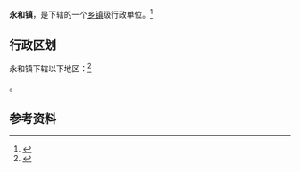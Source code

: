 {{中国乡级行政区|62/10/25/103/000}}

'''永和镇'''，是{{PRC admin/fullname|62/10/25/103/000|3}}下辖的一个[[乡镇|乡镇]]级行政单位。<ref>{{PRC admin/ref sgc|{{PRC admin/parent|62/10/25/103/000}}}}</ref>

== 行政区划 ==

永和镇下辖以下地区：<ref>{{PRC admin/ref sgc|62/10/25/103/000}}</ref>

{{PRC admin/children|62/10/25/103/000}}。

== 参考资料 ==

{{reflist}}

{{行政区划小作品}}
{{PRC admin/navcat|62/10/25/103/000}}